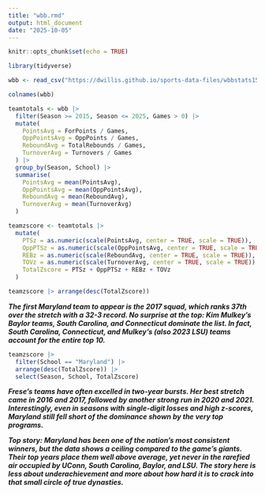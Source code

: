 ```yaml
---
title: "wbb.rmd"
output: html_document
date: "2025-10-05"
---
```


```r
knitr::opts_chunk$set(echo = TRUE)
```

```r
library(tidyverse)
```

```r
wbb <- read_csv("https://dwillis.github.io/sports-data-files/wbbstats1525.csv")
```

```r
colnames(wbb)
```

```r
teamtotals <- wbb |> 
  filter(Season >= 2015, Season <= 2025, Games > 0) |> 
  mutate(
    PointsAvg = ForPoints / Games,
    OppPointsAvg = OppPoints / Games,
    ReboundAvg = TotalRebounds / Games,
    TurnoverAvg = Turnovers / Games
  ) |> 
  group_by(Season, School) |> 
  summarise(
    PointsAvg = mean(PointsAvg),
    OppPointsAvg = mean(OppPointsAvg),
    ReboundAvg = mean(ReboundAvg),
    TurnoverAvg = mean(TurnoverAvg)
  )
```

```r
teamzscore <- teamtotals |> 
  mutate(
    PTSz = as.numeric(scale(PointsAvg, center = TRUE, scale = TRUE)),
    OppPTSz = as.numeric(scale(OppPointsAvg, center = TRUE, scale = TRUE)) * -1,
    REBz = as.numeric(scale(ReboundAvg, center = TRUE, scale = TRUE)),
    TOVz = as.numeric(scale(TurnoverAvg, center = TRUE, scale = TRUE)) * -1,
    TotalZscore = PTSz + OppPTSz + REBz + TOVz
  )
```

```r
teamzscore |> arrange(desc(TotalZscore))
```

***The first Maryland team to appear is the 2017 squad, which ranks 37th over the stretch with a 32-3 record. No surprise at the top: Kim Mulkey’s Baylor teams, South Carolina, and Connecticut dominate the list. In fact, South Carolina, Connecticut, and Mulkey's (also 2023 LSU) teams account for the entire top 10. ***


```r
teamzscore |> 
  filter(School == "Maryland") |> 
  arrange(desc(TotalZscore)) |> 
  select(Season, School, TotalZscore)
```

***Frese’s teams have often excelled in two-year bursts. Her best stretch came in 2016 and 2017, followed by another strong run in 2020 and 2021. Interestingly, even in seasons with single-digit losses and high z-scores, Maryland still fell short of the dominance shown by the very top programs.***

***Top story: Maryland has been one of the nation’s most consistent winners, but the data shows a ceiling compared to the game’s giants. Their top years place them well above average, yet never in the rarefied air occupied by UConn, South Carolina, Baylor, and LSU. The story here is less about underachievement and more about how hard it is to crack into that small circle of true dynasties.***